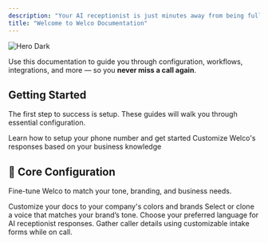 ```yaml
---
description: "Your AI receptionist is just minutes away from being fully set up."
title: "Welcome to Welco Documentation"
---
```


<img
  className="hidden dark:block"
  src="/images/hero-dark.png"
  alt="Hero Dark"
/>

Use this documentation to guide you through configuration, workflows, integrations, and more — so you **never miss a call again**.

## Getting Started

The first step to success is setup. These guides will walk you through essential configuration.

<CardGroup cols={2}>
  <Card title="Register Your Number" icon="pen-to-square" href="https://docs.welco.ai/phone-number">
    Learn how to setup your phone number and get started
  </Card>
  <Card title="Upload Your Knowledge" icon="book" href="https://docs.welco.ai/configuration/knowledge">
    Customize Welco's responses based on your business knowledge
  </Card>
</CardGroup>

## 🔧 Core Configuration

Fine-tune Welco to match your tone, branding, and business needs.

<CardGroup cols={2}>
  <Card title="Greeting & Prompts" icon="microphone-stand" href="https://docs.welco.ai/configuration/quick-customize">
    Customize your docs to your company's colors and brands
  </Card>
  <Card title="Voice Options" icon="voicemail" href="https://docs.welco.ai/configuration/detailed-settings/voice">
    Select or clone a voice that matches your brand’s tone.
  </Card>
  <Card title="Language Preferences" icon="language" href="https://docs.welco.ai/configuration/detailed-settings/language">
    Choose your preferred language for AI receptionist responses.
  </Card>
  <Card title="Workflows" icon="chart-network" href="https://docs.welco.ai/workflows/collect-info">
    Gather caller details using customizable intake forms while on call.
  </Card>
</CardGroup>